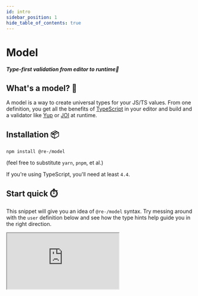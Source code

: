 ```yaml
---
id: intro
sidebar_position: 1
hide_table_of_contents: true
---
```


# Model

<h4>
    <i>Type-first validation from editor to runtime🧬</i>
</h4>

## What's a model? 🤷

A model is a way to create universal types for your JS/TS values. From one definition, you get all the benefits of [TypeScript](https://github.com/microsoft/TypeScript) in your editor and build and a validator like [Yup](https://github.com/jquense/yup) or [JOI](https://github.com/sideway/joi) at runtime.

## Installation 📦

`npm install @re-/model`

(feel free to substitute `yarn`, `pnpm`, et al.)

If you're using TypeScript, you'll need at least `4.4`.

## Start quick ⏱️

This snippet will give you an idea of `@re-/model` syntax. Try messing around with the `user` definition below and see how the type hints help guide you in the right direction.

<div
    style={{
        width: "100%",
        height: "660px",
        border: 0,
        marginLeft: -8,
        marginRight: -8,
        padding: 16,
        overflow: "hidden",
        borderRadius: 8
    }}
>
    <iframe
        id="demo"
        src="https://stackblitz.com/edit/re-model?embed=1&file=model.ts&hideDevTools=1&hideExplorer=1&hideNavigation=1&theme=dark"
        style={{ height: "100%", width: "100%", borderRadius: 8 }}
        title="@re-/model"
        sandbox="allow-forms allow-modals allow-popups allow-presentation allow-same-origin allow-scripts"
    />
</div>
